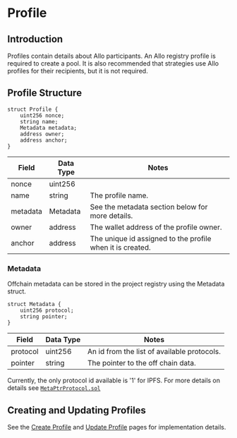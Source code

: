 # Profile

## Introduction
Profiles contain details about Allo participants. An Allo registry profile is 
required to create a pool. It is also recommended that strategies use Allo 
profiles for their recipients, but it is not required. 

## Profile Structure
```solidity
struct Profile {
    uint256 nonce;
    string name;
    Metadata metadata;
    address owner;
    address anchor;
}
```
| Field | Data Type | Notes |
| --- | --- | --- |
| nonce | uint256 |  | 
| name | string | The profile name. | 
| metadata | Metadata | See the metadata section below for more details.|
| owner | address | The wallet address of the profile owner. |
| anchor | address | The unique id assigned to the profile when it is created. |

### Metadata
Offchain metadata can be stored in the project registry using the Metadata 
struct.
```solidity
struct Metadata {
    uint256 protocol;
    string pointer;
}
```
| Field | Data Type | Notes |
| --- | --- | --- |
| protocol | uint256 | An id from the list of available protocols. | 
| pointer | string | The pointer to the off chain data. | 

Currently, the only protocol id available is '1' for IPFS. For more details on
details see [`MetaPtrProtocol.sol`](https://github.com/allo-protocol/allo-contracts/blob/main/docs/MetaPtrProtocol.md)

## Creating and Updating Profiles
See the [Create Profile](/project-registry/create-profile) and [Update Profile](/project-registry/update-profile)
pages for implementation details.

